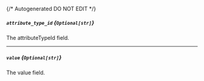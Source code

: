 {/* Autogenerated DO NOT EDIT  */}
##### `attribute_type_id` *{`Optional[str]`}*
The attributeTypeId field.

---
##### `value` *{`Optional[str]`}*
The value field.

